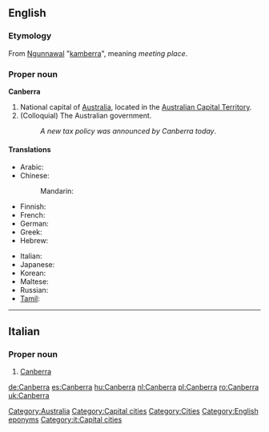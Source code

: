 {{wikipedia}}
==English==

===Etymology===
From [[w:Ngunnawal language|Ngunnawal]] "[[kamberra]]", meaning ''meeting place''.

===Proper noun===
'''Canberra'''

# National capital of [[Australia]], located in the [[Australian Capital Territory]].
# (Colloquial) The Australian government.
#: ''A new tax policy was announced by Canberra today''.

====Translations====
{{trans-top|Capital of Australia}}
* Arabic: {{t|ar|كانبرا|f|tr=kanbera}}
* Chinese:
*: Mandarin: {{t|cmn|堪培拉|tr=Kānpéilā|sc=Hani}}
* Finnish: {{t|fi|Canberra}}
* French: {{t-|fr|Canberra}}
* German: {{t+|de|Canberra}}
* Greek: {{t-|el|Καμπέρα|f|tr=Kambéra}}
* Hebrew: {{t|he|קנברה|f|tr=qanbera}}
{{trans-mid}}
* Italian: {{t|it|Canberra}}
* Japanese: {{t|ja|キャンベラ|tr=Kyanbera}}
* Korean: {{t|ko|캔버라|tr=Kanbeora}}
* Maltese: {{t|mt|Kanberra|xs=Maltese}}
* Russian: {{t-|ru|Канберра|f|tr=Kanbérra, Kánberra}}
* [[Tamil]]: {{t|ta|கான்பரா|xs=Tamil}}
{{trans-bottom}}

[[Category:Australia]]
[[Category:Capital cities]]
[[Category:Cities]]
[[Category:English eponyms]]

----

==Italian==
{{wikipedia|lang=it}}

===Proper noun===
{{it-proper noun}} {{f}}

# [[#English|Canberra]]

[[Category:it:Capital cities]]

[[de:Canberra]]
[[es:Canberra]]
[[hu:Canberra]]
[[nl:Canberra]]
[[pl:Canberra]]
[[ro:Canberra]]
[[uk:Canberra]]